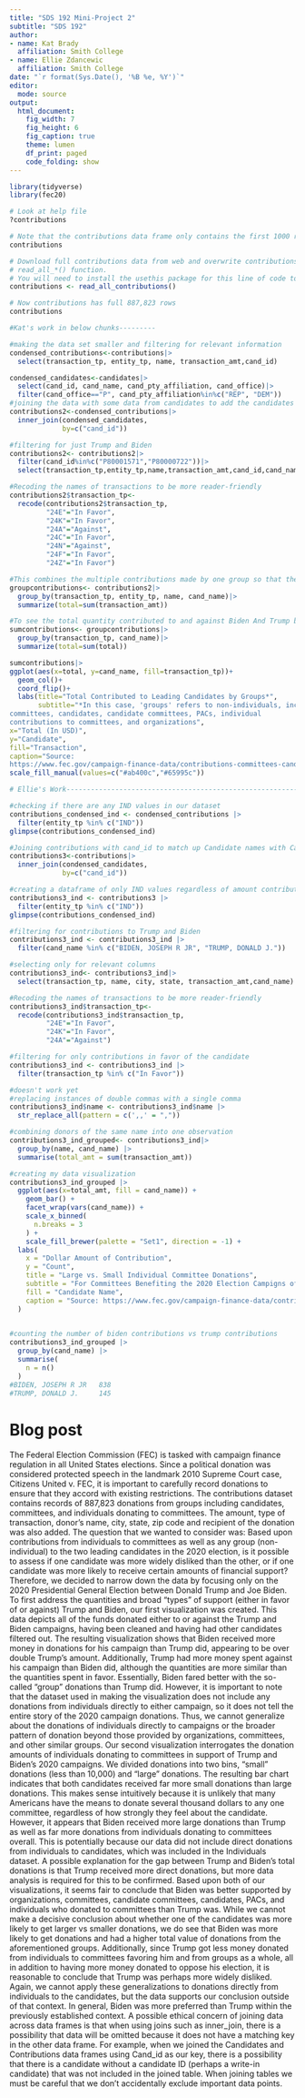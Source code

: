 ```yaml
---
title: "SDS 192 Mini-Project 2"
subtitle: "SDS 192"
author: 
- name: Kat Brady
  affiliation: Smith College
- name: Ellie Zdancewic
  affiliation: Smith College
date: "`r format(Sys.Date(), '%B %e, %Y')`"
editor: 
  mode: source
output: 
  html_document:
    fig_width: 7
    fig_height: 6
    fig_caption: true
    theme: lumen
    df_print: paged
    code_folding: show
---
```


```r
library(tidyverse)
library(fec20)
```

```r
# Look at help file
?contributions

# Note that the contributions data frame only contains the first 1000 rows:
contributions

# Download full contributions data from web and overwrite contributions using:
# read_all_*() function.
# You will need to install the usethis package for this line of code to work
contributions <- read_all_contributions()

# Now contributions has full 887,823 rows
contributions
```

```r
#Kat's work in below chunks---------
```

```r
#making the data set smaller and filtering for relevant information
condensed_contributions<-contributions|>
  select(transaction_tp, entity_tp, name, transaction_amt,cand_id)

condensed_candidates<-candidates|>
  select(cand_id, cand_name, cand_pty_affiliation, cand_office)|>
  filter(cand_office=="P", cand_pty_affiliation%in%c("REP", "DEM"))
#joining the data with some data from candidates to add the candidates' names
contributions2<-condensed_contributions|>
  inner_join(condensed_candidates,
             by=c("cand_id"))
```

```r
#filtering for just Trump and Biden
contributions2<- contributions2|>
  filter(cand_id%in%c("P80001571","P80000722"))|>
  select(transaction_tp,entity_tp,name,transaction_amt,cand_id,cand_name)
```

```r
#Recoding the names of transactions to be more reader-friendly
contributions2$transaction_tp<-
  recode(contributions2$transaction_tp,
         "24E"="In Favor",
         "24K"="In Favor",
         "24A"="Against",
         "24C"="In Favor",
         "24N"="Against",
         "24F"="In Favor",
         "24Z"="In Favor")
```
```r
#This combines the multiple contributions made by one group so that the total amount contributed by one group is shown rather than every individual donation being shown differently
groupcontributions<- contributions2|>
  group_by(transaction_tp, entity_tp, name, cand_name)|>
  summarize(total=sum(transaction_amt))
```
```r
#To see the total quantity contributed to and against Biden And Trump by organizations, this last summary move is completed
sumcontributions<- groupcontributions|>
  group_by(transaction_tp, cand_name)|>
  summarize(total=sum(total))
```
```r
sumcontributions|>
ggplot(aes(x=total, y=cand_name, fill=transaction_tp))+
  geom_col()+
  coord_flip()+
  labs(title="Total Contributed to Leading Candidates by Groups*",
       subtitle="*In this case, 'groups' refers to non-individuals, including
committees, candidates, candidate committees, PACs, individual 
contributions to committees, and organizations",
x="Total (In USD)",
y="Candidate",
fill="Transaction",
caption="Source:
https://www.fec.gov/campaign-finance-data/contributions-committees-candidates-file-description/")+
scale_fill_manual(values=c("#ab400c","#65995c"))
```




```r
# Ellie's Work------------------------------------------------------------------------------------- 
```

```r
#checking if there are any IND values in our dataset 
contributions_condensed_ind <- condensed_contributions |>
  filter(entity_tp %in% c("IND")) 
glimpse(contributions_condensed_ind)

```

```r
#Joining contributions with cand_id to match up Candidate names with Candidate IDs 
contributions3<-contributions|>
  inner_join(condensed_candidates,
             by=c("cand_id"))
```

```r
#creating a dataframe of only IND values regardless of amount contributed
contributions3_ind <- contributions3 |>
  filter(entity_tp %in% c("IND")) 
glimpse(contributions_condensed_ind)
```

```r
#filtering for contributions to Trump and Biden
contributions3_ind <- contributions3_ind |>
  filter(cand_name %in% c("BIDEN, JOSEPH R JR", "TRUMP, DONALD J.")) 
```

```r
#selecting only for relevant columns 
contributions3_ind<- contributions3_ind|>
  select(transaction_tp, name, city, state, transaction_amt,cand_name)
```

```r
#Recoding the names of transactions to be more reader-friendly
contributions3_ind$transaction_tp<-
  recode(contributions3_ind$transaction_tp,
         "24E"="In Favor",
         "24K"="In Favor",
         "24A"="Against")
```

```r
#filtering for only contributions in favor of the candidate
contributions3_ind <- contributions3_ind |>
  filter(transaction_tp %in% c("In Favor")) 
```

```r
#doesn't work yet 
#replacing instances of double commas with a single comma 
contributions3_ind$name <- contributions3_ind$name |> 
  str_replace_all(pattern = c(',,' = ","))
```

```r
#combining donors of the same name into one observation 
contributions3_ind_grouped<- contributions3_ind|>
  group_by(name, cand_name) |>
  summarise(total_amt = sum(transaction_amt))
```

```r
#creating my data visualization 
contributions3_ind_grouped |> 
  ggplot(aes(x=total_amt, fill = cand_name)) +
    geom_bar() + 
    facet_wrap(vars(cand_name)) + 
    scale_x_binned(
      n.breaks = 3
    ) + 
    scale_fill_brewer(palette = "Set1", direction = -1) + 
  labs(
    x = "Dollar Amount of Contribution", 
    y = "Count",
    title = "Large vs. Small Individual Committee Donations",
    subtitle = "For Committees Benefiting the 2020 Election Campigns of Trump and Biden",
    fill = "Candidate Name",
    caption = "Source: https://www.fec.gov/campaign-finance-data/contributions-committees-candidates-file-description/,"
  )
    
```

```r
#counting the number of biden contributions vs trump contributions 
contributions3_ind_grouped |> 
  group_by(cand_name) |>
  summarise(
    n = n()
  )
#BIDEN, JOSEPH R JR   838
#TRUMP, DONALD J.     145
```



# Blog post

  The Federal Election Commission (FEC) is tasked with campaign finance regulation in all United States elections. Since a political donation was considered protected speech in the landmark 2010 Supreme Court case, Citizens United v. FEC, it is important to carefully record donations to ensure that they accord with existing restrictions. The contributions dataset contains records of 887,823 donations from groups including candidates, committees, and individuals donating to committees. The amount, type of transaction, donor’s name, city, state, zip code and recipient of the donation was also added. The question that we wanted to consider was: Based upon contributions from individuals to committees as well as any group (non-individual) to the two leading candidates in the 2020 election, is it possible to assess if one candidate was more widely disliked than the other, or if one candidate was more likely to receive certain amounts of financial support? Therefore, we decided to narrow down the data by focusing only on the 2020 Presidential General Election between Donald Trump and Joe Biden. 
  To first address the quantities and broad “types” of support (either in favor of or against) Trump and Biden, our first visualization was created. This data depicts all of the funds donated either to or against the Trump and Biden campaigns, having been cleaned and having had other candidates filtered out. The resulting visualization shows that Biden received more money in donations for his campaign than Trump did, appearing to be over double Trump’s amount. Additionally, Trump had more money spent against his campaign than Biden did, although the quantities are more similar than the quantities spent in favor. Essentially, Biden fared better with the so-called “group” donations than Trump did. However, it is important to note that the dataset used in making the visualization does not include any donations from individuals directly to either campaign, so it does not tell the entire story of the 2020 campaign donations. Thus, we cannot generalize about the donations of individuals directly to campaigns or the broader pattern of donation beyond those provided by organizations, committees, and other similar groups.
	Our second visualization interrogates the donation amounts of individuals donating to committees in support of Trump and Biden’s 2020 campaigns. We divided donations into two bins, “small” donations (less than 10,000) and “large” donations. The resulting bar chart indicates that both candidates received far more small donations than large donations. This makes sense intuitively because it is unlikely that many Americans have the means to donate several thousand dollars to any one committee, regardless of how strongly they feel about the candidate. However, it appears that Biden received more large donations than Trump as well as far more donations from individuals donating to committees overall. This is potentially because our data did not include direct donations from individuals to candidates, which was included in the Individuals dataset. A possible explanation for the gap between Trump and Biden’s total donations is that Trump received more direct donations, but more data analysis is required for this to be confirmed. 
	Based upon both of our visualizations, it seems fair to conclude that Biden was better supported by organizations, committees, candidate committees, candidates, PACs, and individuals who donated to committees than Trump was. While we cannot make a decisive conclusion about whether one of the candidates was more likely to get larger vs smaller donations, we do see that Biden was more likely to get donations and had a higher total value of donations from the aforementioned groups. Additionally, since Trump got less money donated from individuals to committees favoring him and from groups as a whole, all in addition to having more money donated to oppose his election, it is reasonable to conclude that Trump was perhaps more widely disliked. Again, we cannot apply these generalizations to donations directly from individuals to the candidates, but the data supports our conclusion outside of that context. In general, Biden was more preferred than Trump within the previously established context.
  A possible ethical concern of joining data across data frames is that when using joins such as inner_join, there is a possibility that data will be omitted because it does not have a matching key in the other data frame. For example, when we joined the Candidates and Contributions data frames using Cand_id as our key, there is a possibility that there is a candidate without a candidate ID (perhaps a write-in candidate) that was not included in the joined table. When joining tables we must be careful that we don’t accidentally exclude important data points. 
